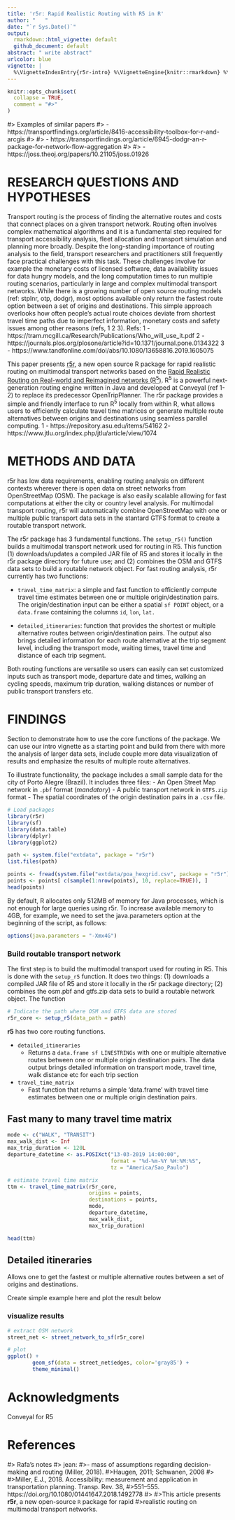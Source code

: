 ```yaml
---
title: 'r5r: Rapid Realistic Routing with R5 in R'
author: "   "
date: "`r Sys.Date()`"
output:
  rmarkdown::html_vignette: default
  github_document: default
abstract: " write abstract"
urlcolor: blue
vignette: |
  %\VignetteIndexEntry{r5r-intro} %\VignetteEngine{knitr::rmarkdown} %\VignetteEncoding{UTF-8}
---
```


```r
knitr::opts_chunk$set(
  collapse = TRUE,
  comment = "#>"
)
```

#> Examples of similar papers
#> - https://transportfindings.org/article/8416-accessibility-toolbox-for-r-and-arcgis
#> 
#> - https://transportfindings.org/article/6945-dodgr-an-r-package-for-network-flow-aggregation
#> 
#> - https://joss.theoj.org/papers/10.21105/joss.01926


# RESEARCH QUESTIONS AND HYPOTHESES 

Transport routing is the process of finding the alternative routes and costs 
that connect places on a given transport network. Routing often involves complex
mathematical algorithms and it is a fundamental step required for transport
accessibility analysis, fleet allocation and transport simulation and planning
more broadly. Despite the long-standing importance of routing analysis to the 
field, transport researchers and practitioners still frequently face practical 
challenges with this task. These challenges involve for example the monetary 
costs of licensed software, data availability issues for data hungry models, and
the long computation times to run multiple routing scenarios, particularly in 
large and complex multimodal transport networks. While there is a growing number
of open source routing models (ref: stplnr, otp, dodgr), most options available 
only return the fastest route option between a set of origins and destinations. 
This simple approach overlooks how often people's actual route choices deviate 
from shortest travel time paths due to imperfect information, monetary costs and
safety issues among other reasons (refs, 1 2 3).
Refs:
1 - https://tram.mcgill.ca/Research/Publications/Who_will_use_it.pdf
2 - https://journals.plos.org/plosone/article?id=10.1371/journal.pone.0134322
3 - https://www.tandfonline.com/doi/abs/10.1080/13658816.2019.1605075


This paper presents [r5r](https://ipeagit.github.io/r5r/), a new open source 
R package for rapid realistic routing on multimodal transport networks based on
the [Rapid Realistic Routing on Real-world and Reimagined networks (R<sup>5</sup>)](https://github.com/conveyal/r5). R<sup>5</sup> is a powerful 
next-generation routing engine written in Java and developed at Conveyal (ref 1-2)
to replace its predecessor OpenTripPlanner. The r5r package provides a simple 
and friendly interface to run R<sup>5</sup> locally from within R, what allows 
users to efficiently calculate travel time matrices or generate multiple route 
alternatives between origins and destinations using seamless parallel computing.
1 - https://repository.asu.edu/items/54162
2- https://www.jtlu.org/index.php/jtlu/article/view/1074




# METHODS AND DATA

r5r has low data requirements, enabling routing analysis on 
different contexts wherever there is open data on street networks from 
OpenStreetMap (OSM). The package is also easily scalable allowing for fast 
computations at either the city or country level analysis. For multimodal 
transport routing, r5r will automatically combine OpenStreetMap with one or 
multiple public transport data sets in the stantard GTFS format to create a routable
transport network.

The r5r package has 3 fundamental functions. The `setup_r5()` function builds a 
multimodal transport network used for routing in R5. This function (1) 
downloads/updates a compiled JAR file of R5 and stores it locally in the r5r
package directory for future use; and (2) combines the OSM and GTFS data sets to
build a routable network object. For fast routing analysis, r5r currently has 
two functions:

- `travel_time_matrix`: a simple and fast function to efficiently compute travel
time estimates between one or multiple origin/destination pairs. The origin/destination
input can be either a spatial `sf POINT` object, or a `data.frame` containing the
columns `id`, `lon`, `lat.` 

- `detailed_itineraries`:  function that provides the shortest or 
multiple alternative routes between origin/destination pairs. The output also 
brings detailed information for each route alternative at the trip segment level,
including the transport mode, waiting times, travel time and distance of each 
trip segment.

Both routing functions are versatile so users can easily can set customized inputs
such as transport mode, departure date and times, walking  an cycling speeds, 
maximum trip duration, walking distances or number of public transport transfers
etc.





# FINDINGS

Section to demonstrate how to use the core functions of the package. We can use 
our intro vignette as a starting point and build from there with more the analysis
of larger data sets, include couple more data visualization of results and emphasize
the results of multiple route alternatives.


To illustrate functionality, the package includes a small sample data for the 
city of Porto Alegre (Brazil). It includes three files:
- An Open Street Map network in `.pbf` format (*mandatory*)
- A public transport network in `GTFS.zip` format
- The spatial coordinates of the origin destination pairs in a `.csv` file.



```r
# Load packages
library(r5r)
library(sf)
library(data.table)
library(dplyr)
library(ggplot2)

```


```r
path <- system.file("extdata", package = "r5r")
list.files(path)

points <- fread(system.file("extdata/poa_hexgrid.csv", package = "r5r"))
points <- points[ c(sample(1:nrow(points), 10, replace=TRUE)), ]
head(points)

```

By default, R allocates only 512MB of memory for Java processes, which is not enough for large queries using r5r. To increase available memory to 4GB, for example, we need to set the java.parameters option at the beginning of the script, as follows:

```r
options(java.parameters = "-Xmx4G")
```



### Build routable transport network

The first step is to build the multimodal transport used for routing in R5. This
is done with the `setup_r5` function. It does two things: (1) downloads a compiled JAR file
of R5 and store it locally in the r5r package directory; (2) combines the osm.pbf and gtfs.zip data sets to build a routable network object. The function 

```r
# Indicate the path where OSM and GTFS data are stored
r5r_core <- setup_r5(data_path = path)

```

**r5** has two core routing functions.

- `detailed_itineraries`
   * Returns a `data.frame sf LINESTRINGs` with one or multiple alternative routes
   between one or multiple origin destination pairs. The data output brings 
   detailed information on transport mode, travel time, walk distance etc for 
   each trip section
 
- `travel_time_matrix`
   * Fast function that returns a simple 'data.frame' with travel time 
   estimates between one or multiple origin destination pairs.
   
   
## Fast many to many travel time matrix

```r
mode <- c("WALK", "TRANSIT")
max_walk_dist <- Inf
max_trip_duration <- 120L
departure_datetime <- as.POSIXct("13-03-2019 14:00:00",
                                 format = "%d-%m-%Y %H:%M:%S",
                                 tz = "America/Sao_Paulo")

# estimate travel time matrix
ttm <- travel_time_matrix(r5r_core,
                          origins = points,
                          destinations = points,
                          mode,
                          departure_datetime,
                          max_walk_dist,
                          max_trip_duration)

head(ttm)
```

## Detailed itineraries

Allows one to get the fastest or multiple alternative routes between a set of
origins and destinations.

Create simple example here and plot the result below

### visualize results


```r
# extract OSM network
street_net <- street_network_to_sf(r5r_core)

# plot
ggplot() +
        geom_sf(data = street_net$edges, color='gray85') +
        theme_minimal()

```












# Acknowledgments

Conveyal for R5


# References




#> Rafa's notes
#> jean: #>-  mass of assumptions regarding decision-making and routing (Miller, 2018). 
#>Haugen, 2011; Schwanen, 2008
#>
#>Miller, E.J., 2018. Accessibility: measurement and application in transportation planning. Transp. Rev. 38, #>551–555. https://doi.org/10.1080/01441647.2018.1492778
#>
#>This article presents **r5r**, a new open-source `R` package for rapid 
#>realistic routing on multimodal transport networks.
